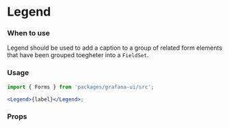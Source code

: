 
<Meta title="MDX|Legend" component={Legend} />

# Legend

### When to use

Legend should be used to add a caption to a group of related form elements that have been grouped toegheter into a `FieldSet`.

### Usage

```jsx
import { Forms } from 'packages/grafana-ui/src';

<Legend>{label}</Legend>;
```

### Props

<Props of={Legend} />
